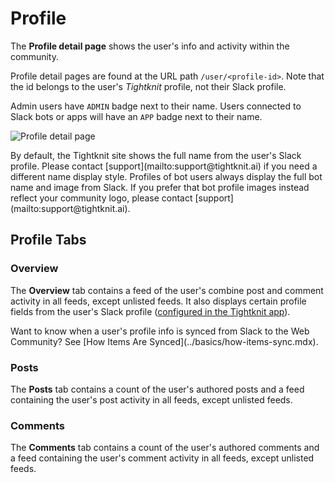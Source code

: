 
# Profile

The **Profile detail page** shows the user's info and activity within the community.

Profile detail pages are found at the URL path `/user/<profile-id>`.
Note that the id belongs to the user's _Tightknit_ profile, not their Slack profile.

Admin users have `ADMIN` badge next to their name.
Users connected to Slack bots or apps will have an `APP` badge next to their name.

![Profile detail page](/tightknit-site/profile.png)

<Callout type="info">
  By default, the Tightknit site shows the full name from the user's Slack
  profile. Please contact [support](mailto:support@tightknit.ai) if you need a
  different name display style.
</Callout>

<Callout type="info">
  Profiles of bot users always display the full bot name and image from Slack.
  If you prefer that bot profile images instead reflect your community logo,
  please contact [support](mailto:support@tightknit.ai).
</Callout>

## Profile Tabs

### Overview

The **Overview** tab contains a feed of the user's combine post and comment activity in all feeds,
except unlisted feeds. It also displays certain profile fields from the user's Slack profile ([configured in the Tightknit app](../slack-administration/member-settings.mdx)).

<Callout>
  Want to know when a user's profile info is synced from Slack to the Web
  Community? See [How Items Are Synced](../basics/how-items-sync.mdx).
</Callout>

### Posts

The **Posts** tab contains a count of the user's authored posts and a feed containing the user's post activity in all feeds,
except unlisted feeds.

### Comments

The **Comments** tab contains a count of the user's authored comments and a feed containing the user's comment activity in all feeds,
except unlisted feeds.
